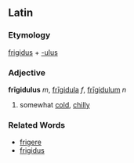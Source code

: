 ==Latin==
===Etymology===
[[frigidus]] + [[-ulus]]
===Adjective===
'''frīgidulus''' ''m'', [[frigidula|frīgidula]] ''f'', [[frigidulum|frīgidulum]] ''n''

#somewhat [[cold]], [[chilly]]
===Related Words===
*[[frigere]]
*[[frigidus]]